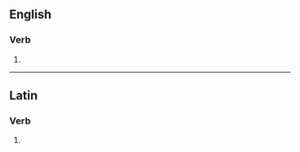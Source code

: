 {{also|allégés|allèges}}

==English==

===Verb===
{{head|en|verb form}}

# {{en-third-person singular of|allege}}

----

==Latin==

===Verb===
{{la-verb-form|allēgēs}}

# {{inflection of|allēgō||2|s|pres|actv|subj|lang=la}}